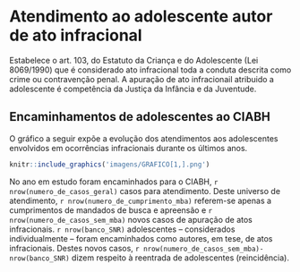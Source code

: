 # Atendimento ao adolescente autor de ato infracional

Estabelece o art. 103, do Estatuto da Criança e do Adolescente (Lei 8069/1990) que é considerado ato infracional toda a conduta descrita como crime ou contravenção penal.
A apuração de ato infracionail atribuido a adolescente é competência da Justiça da Infância e da Juventude.


## Encaminhamentos de adolescentes ao CIABH


O gráfico a seguir expõe a evolução dos atendimentos aos adolescentes envolvidos em ocorrências infracionais durante os últimos anos.  

\leavevmode
\newline

```r
knitr::include_graphics('imagens/GRAFICO[1,].png')
```
\leavevmode
\newline 

No ano em estudo foram encaminhados para o CIABH, `r nrow(numero_de_casos_geral)` casos para atendimento. Deste universo de atendimento, `r nrow(numero_de_cumprimento_mba)` referem-se apenas a cumprimentos de mandados de busca e apreensão e `r nrow(numero_de_casos_sem_mba)` novos casos de apuração de atos infracionais. `r nrow(banco_SNR)` adolescentes – considerados individualmente – foram encaminhados como autores, em tese, de atos infracionais.
Destes novos casos, `r nrow(numero_de_casos_sem_mba)-nrow(banco_SNR)`  dizem respeito à reentrada de adolescentes (reincidência).


\newpage
